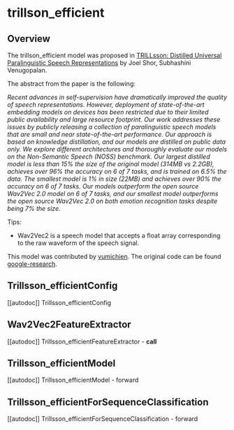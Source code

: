 <!--Copyright 2022 The HuggingFace Team. All rights reserved.

Licensed under the Apache License, Version 2.0 (the "License"); you may not use this file except in compliance with
the License. You may obtain a copy of the License at

http://www.apache.org/licenses/LICENSE-2.0

Unless required by applicable law or agreed to in writing, software distributed under the License is distributed on
an "AS IS" BASIS, WITHOUT WARRANTIES OR CONDITIONS OF ANY KIND, either express or implied. See the License for the
specific language governing permissions and limitations under the License.
-->

# trillson_efficient

## Overview

The trillson_efficient model was proposed in [TRILLsson: Distilled Universal Paralinguistic Speech Representations](https://aps.arxiv.org/abs/2203.00236) by Joel Shor, Subhashini Venugopalan.

The abstract from the paper is the following:

*Recent advances in self-supervision have dramatically improved the quality of speech representations. However,
deployment of state-of-the-art embedding models on devices has been restricted due to their limited public availability
and large resource footprint. Our work addresses these issues by publicly releasing a collection of paralinguistic
speech models that are small and near state-of-the-art performance. Our approach is based on knowledge distillation,
and our models are distilled on public data only. We explore different architectures and thoroughly evaluate our models
on the Non-Semantic Speech (NOSS) benchmark. Our largest distilled model is less than 15% the size of the original
model (314MB vs 2.2GB), achieves over 96% the accuracy on 6 of 7 tasks, and is trained on 6.5% the data.
The smallest model is 1% in size (22MB) and achieves over 90% the accuracy on 6 of 7 tasks. Our models outperform
the open source Wav2Vec 2.0 model on 6 of 7 tasks, and our smallest model outperforms the open source Wav2Vec 2.0 on
both emotion recognition tasks despite being 7% the size.*

Tips:

- Wav2Vec2 is a speech model that accepts a float array corresponding to the raw waveform of the speech signal.

This model was contributed by [vumichien](https://huggingface.co/vumichien).
The original code can be found [google-research](https://github.com/google-research/google-research/tree/master/non_semantic_speech_benchmark/trillsson).


## Trillsson_efficientConfig

[[autodoc]] Trillsson_efficientConfig

## Wav2Vec2FeatureExtractor

[[autodoc]] Trillsson_efficientFeatureExtractor
    - __call__

## Trillsson_efficientModel

[[autodoc]] Trillsson_efficientModel
    - forward

## Trillsson_efficientForSequenceClassification

[[autodoc]] Trillsson_efficientForSequenceClassification
    - forward
